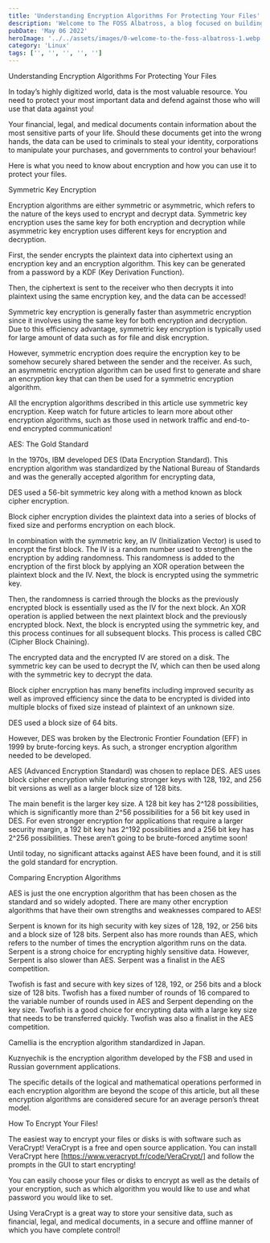 ```yaml
---
title: 'Understanding Encryption Algorithms For Protecting Your Files'
description: 'Welcome to The FOSS Albatross, a blog focused on building exposure around free and open-source software!'
pubDate: 'May 06 2022'
heroImage: '../../assets/images/0-welcome-to-the-foss-albatross-1.webp'
category: 'Linux'
tags: ['', '', '', '', '']
---
```


Understanding Encryption Algorithms For Protecting Your Files

In today’s highly digitized world, data is the most valuable resource. You need to protect your most important data and defend against those who will use that data against you!

Your financial, legal, and medical documents contain information about the most sensitive parts of your life. Should these documents get into the wrong hands, the data can be used to criminals to steal your identity, corporations to manipulate your purchases, and governments to control your behaviour!

Here is what you need to know about encryption and how you can use it to protect your files.

Symmetric Key Encryption

Encryption algorithms are either symmetric or asymmetric, which refers to the nature of the keys used to encrypt and decrypt data. Symmetric key encryption uses the same key for both encryption and decryption while asymmetric key encryption uses different keys for encryption and decryption.

First, the sender encrypts the plaintext data into ciphertext using an encryption key and an encryption algorithm. This key can be generated from a password by a KDF (Key Derivation Function).

Then, the ciphertext is sent to the receiver who then decrypts it into plaintext using the same encryption key, and the data can be accessed!

Symmetric key encryption is generally faster than asymmetric encryption since it involves using the same key for both encryption and decryption. Due to this efficiency advantage, symmetric key encryption is typically used for large amount of data such as for file and disk encryption.

However, symmetric encryption does require the encryption key to be somehow securely shared between the sender and the receiver. As such, an asymmetric encryption algorithm can be used first to generate and share an encryption key that can then be used for a symmetric encryption algorithm.

All the encryption algorithms described in this article use symmetric key encryption. Keep watch for future articles to learn more about other encryption algorithms, such as those used in network traffic and end-to-end encrypted communication!

AES: The Gold Standard

In the 1970s, IBM developed DES (Data Encryption Standard). This encryption algorithm was standardized by the National Bureau of Standards and was the generally accepted algorithm for encrypting data,

DES used a 56-bit symmetric key along with a method known as block cipher encryption.

Block cipher encryption divides the plaintext data into a series of blocks of fixed size and performs encryption on each block.

In combination with the symmetric key, an IV (Initialization Vector) is used to encrypt the first block. The IV is a random number used to strengthen the encryption by adding randomness. This randomness is added to the encryption of the first block by applying an XOR operation between the plaintext block and the IV. Next, the block is encrypted using the symmetric key.

Then, the randomness is carried through the blocks as the previously encrypted block is essentially used as the IV for the next block. An XOR operation is applied between the next plaintext block and the previously encrypted block. Next, the block is encrypted using the symmetric key, and this process continues for all subsequent blocks. This process is called CBC (Cipher Block Chaining).

The encrypted data and the encrypted IV are stored on a disk. The symmetric key can be used to decrypt the IV, which can then be used along with the symmetric key to decrypt the data.

Block cipher encryption has many benefits including improved security as well as improved efficiency since the data to be encrypted is divided into multiple blocks of fixed size instead of plaintext of an unknown size.

DES used a block size of 64 bits.

However, DES was broken by the Electronic Frontier Foundation (EFF) in 1999 by brute-forcing keys. As such, a stronger encryption algorithm needed to be developed.

AES (Advanced Encryption Standard) was chosen to replace DES. AES uses block cipher encryption while featuring stronger keys with 128, 192, and 256 bit versions as well as a larger block size of 128 bits.

The main benefit is the larger key size. A 128 bit key has 2^128 possibilities, which is significantly more than 2^56 possibilities for a 56 bit key used in DES. For even stronger encryption for applications that require a larger security margin, a 192 bit key has 2^192 possibilities and a 256 bit key has 2^256 possibilities. These aren’t going to be brute-forced anytime soon!

Until today, no significant attacks against AES have been found, and it is still the gold standard for encryption.

Comparing Encryption Algorithms

AES is just the one encryption algorithm that has been chosen as the standard and so widely adopted. There are many other encryption algorithms that have their own strengths and weaknesses compared to AES!

Serpent is known for its high security with key sizes of 128, 192, or 256 bits and a block size of 128 bits. Serpent also has more rounds than AES, which refers to the number of times the encryption algorithm runs on the data. Serpent is a strong choice for encrypting highly sensitive data. However, Serpent is also slower than AES. Serpent was a finalist in the AES competition.

Twofish is fast and secure with key sizes of 128, 192, or 256 bits and a block size of 128 bits. Twofish has a fixed number of rounds of 16 compared to the variable number of rounds used in AES and Serpent depending on the key size. Twofish is a good choice for encrypting data with a large key size that needs to be transferred quickly. Twofish was also a finalist in the AES competition.

Camellia is the encryption algorithm standardized in Japan.

Kuznyechik is the encryption algorithm developed by the FSB and used in Russian government applications.

The specific details of the logical and mathematical operations performed in each encryption algorithm are beyond the scope of this article, but all these encryption algorithms are considered secure for an average person’s threat model.

How To Encrypt Your Files!

The easiest way to encrypt your files or disks is with software such as VeraCrypt! VeraCrypt is a free and open source application. You can install VeraCrypt here [https://www.veracrypt.fr/code/VeraCrypt/] and follow the prompts in the GUI to start encrypting!

You can easily choose your files or disks to encrypt as well as the details of your encryption, such as which algorithm you would like to use and what password you would like to set.

Using VeraCrypt is a great way to store your sensitive data, such as financial, legal, and medical documents, in a secure and offline manner of which you have complete control!
